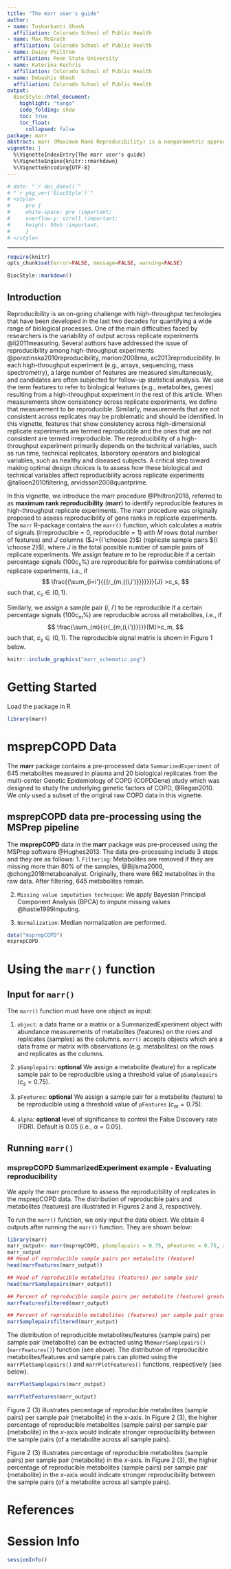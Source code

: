 ```yaml
---
title: "The marr user's guide"
author:
- name: Tusharkanti Ghosh
  affiliation: Colorado School of Public Health
- name: Max McGrath
  affiliation: Colorado School of Public Health
- name: Daisy Philtron
  affiliation: Penn State University
- name: Katerina Kechris
  affiliation: Colorado School of Public Health
- name: Debashis Ghosh
  affiliation: Colorado School of Public Health
output: 
  BiocStyle::html_document:
    highlight: "tango"
    code_folding: show
    toc: true
    toc_float: 
      collapsed: false
package: marr
abstract: marr (Maximum Rank Reproducibility) is a nonparametric approach that detects reproducible signals using a maximal rank statistic for high-dimensional biological data.
vignette: |
  %\VignetteIndexEntry{The marr user's guide}
  %\VignetteEngine{knitr::rmarkdown}
  %\VignetteEncoding{UTF-8}  
---
```


```r
# date: "`r doc_date()`"
# "`r pkg_ver('BiocStyle')`"
# <style>
#     pre {
#     white-space: pre !important;
#     overflow-y: scroll !important;
#     height: 50vh !important;
#     }
# </style>
```
---


```r
require(knitr)
opts_chunk$set(error=FALSE, message=FALSE, warning=FALSE)
```

```r
BiocStyle::markdown()
```


## Introduction

Reproducibility is an on-going challenge with high-throughput technologies that have been developed in the last two decades for quantifying a wide range of biological processes. One of the main difficulties faced by researchers is the variability of output across replicate experiments @li2011measuring. Several authors have addressed the issue of reproducibility among high-throughput experiments @porazinska2010reproducibility, marioni2008rna, ac2013reproducibility. In each high-throughput experiment (e.g., arrays, sequencing, mass spectrometry), a large number of features are measured simultaneously, and candidates are often subjected for follow-up statistical analysis. We use the term features to refer to biological features (e.g., metabolites, genes) resulting from a high-throughput experiment in the rest of this article.  When measurements show consistency across replicate experiments, we define that measurement to be reproducible. Similarly, measurements that are not consistent across replicates may be problematic and should be identified. In this vignette, features that show consistency across high-dimensional replicate experiments are termed reproducible and the ones that are not consistent are termed irreproducible.   The reproducibility of a high-throughput experiment primarily depends on the technical variables, such as run time, technical replicates, laboratory operators and biological variables, such as healthy and diseased subjects. A critical step toward making optimal design choices is to assess how these biological and technical variables affect reproducibility across replicate experiments @talloen2010filtering, arvidsson2008quantprime. 

In this vignette, we introduce the marr procedure @Philtron2018, referred to as **maximum rank reproducibility** (**marr**) to identify reproducible features in high-throughput replicate experiments. The marr procedure was originally proposed to assess reproducibility of gene ranks in replicate experiments. The `marr` R-package contains the `marr()` function, which calculates  a matrix of signals ($\text{irreproducible}=0$, $\text{reproducible}=1$) with $M$ rows (total number of features) and $J$ columns ($J={I \choose 2}$) (replicate sample pairs ${I \choose 2}$), where $J$ is the total possible number of sample pairs of replicate experiments. We assign feature $m$ to be reproducible if a certain percentage signals ($100c_s\%$) are reproducible for pairwise combinations of replicate experiments, i.e., if 
$$
 	\frac{{\sum_{i<i'}{{{r_{m,{(i,i')}}}}}}}{J} >c_s,
$$
such that, $c_s \in (0,1)$.

Similarly, we assign a sample pair $(i,~i')$ to be reproducible if a certain percentage signals ($100c_m\%$) are reproducible across all metabolites, i.e., if 
$$
 \frac{\sum_{m}{{r{_{m,(i,i')}}}}}{M}>c_m,
$$
such that, $c_s \in (0,1)$. The reproducible signal matrix is shown in Figure 1 below. 

```r
knitr::include_graphics("marr_schematic.png")
```


# Getting Started

Load the package in R

```r
library(marr)
```

# msprepCOPD Data

The **marr** package contains a pre-processed data `SummarizedExperiment` of 645 metabolites measured in plasma and 20 biological replicates from the multi-center Genetic Epidemiology of COPD (COPDGene) study which was designed to study the underlying genetic factors of COPD, @Regan2010. We only used a subset of the original raw COPD data in this vignette.

## msprepCOPD data pre-processing using the **MSPrep** pipeline

The **msprepCOPD** data  in the **marr** package was pre-processed using the MSPrep software @Hughes2013. The data pre-processing include $3$ steps and they are as follows:
1. `Filtering`: Metabolites are removed if they are missing more than $80\%$ of the samples, @Bijlsma2006, @chong2018metaboanalyst. Originally, there were 662 metabolites in the raw data. After filtering, 645 metabolites remain. 

2. `Missing value imputation technique`: We apply Bayesian Principal Component Analysis (BPCA) to impute missing values @hastie1999imputing.

3. `Normalization`: Median normalization are performed.



```r
data("msprepCOPD")
msprepCOPD

```

# Using the `marr()` function

## Input for `marr()`

The `marr()` function must have one object as input:

1. `object`: a data frame or a matrix or a SummarizedExperiment object with abundance measurements of metabolites
(features) on the rows and replicates (samples) as the 
columns. `marr()` accepts objects which are a data 
frame or matrix with observations (e.g. metabolites) 
on the rows and replicates as the columns.

2. `pSamplepairs`: **optional** We assign a metabolite (feature) for a replicate sample pair to be reproducible using a threshold value of `pSamplepairs` ($c_s=0.75$).

3. `pFeatures`: **optional** We assign a sample pair for a metabolite (feature) to be reproducible using a threshold value of `pFeatures` ($c_m=0.75$).

4. `alpha`: **optional** level of significance to control the False Discovery rate (FDR).
Default is $0.05$ (i.e., $\alpha=0.05$). 



## Running `marr()`

### msprepCOPD SummarizedExperiment example - Evaluating reproducibility
We apply the marr procedure to assess the reproducibility of replicates in the msprepCOPD data. The distribution of reproducible pairs and metabolites (features) are illustrated in Figures 2 and 3, respectively. 

 To run the `marr()` function, we only input the data object. We obtain 4 outputs after running the `marr()` function. They are shown below: 


```r
library(marr)
marr_output<- marr(msprepCOPD, pSamplepairs = 0.75, pFeatures = 0.75, alpha=0.05)
marr_output
## Head of reproducible sample pairs per metabolite (feature)
head(marrFeatures(marr_output))

## Head of reproducible metabolites (features) per sample pair
head(marrSamplepairs(marr_output))

## Percent of reproducible sample pairs per metabolite (feature) greater than 75%
marrFeaturesfiltered(marr_output)

## Percent of reproducible metabolites (features) per sample pair greater than 75%
marrSamplepairsfiltered(marr_output)
```

The distribution of reproducible metabolites/features (sample pairs) per sample pair (metabolite) can be 
extracted using the` marrSamplepairs()` (` marrFeatures()`) function
(see above). The distribution of reproducible metabolites/features  and sample pairs
can plotted using the `marrPlotSamplepairs()` and `marrPlotFeatures()`
functions, respectively (see below).

```r
marrPlotSamplepairs(marr_output)
```


```r
marrPlotFeatures(marr_output)
```
Figure 2 (3) illustrates percentage of reproducible metabolites (sample pairs) per sample pair (metabolite) in the $x$-axis.  In Figure 2 (3), the higher percentage of reproducible metabolites (sample pairs) per sample pair (metabolite) in the $x$-axis would indicate stronger reproducibility between the sample pairs (of a metabolite across all sample pairs).

Figure 2 (3) illustrates percentage of reproducible metabolites (sample pairs) per sample pair (metabolite) in the $x$-axis.  In Figure 2 (3), the higher percentage of reproducible metabolites (sample pairs) per sample pair (metabolite) in the $x$-axis would indicate stronger reproducibility between the sample pairs (of a metabolite across all sample pairs).

# References

# Session Info

```r
sessionInfo()
```
